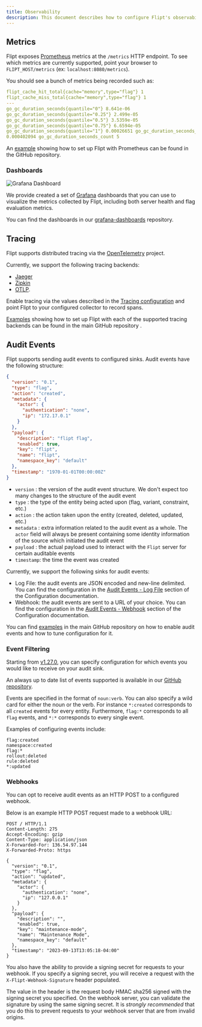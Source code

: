 ```yaml
---
title: Observability
description: This document describes how to configure Flipt's observability mechanisms including metrics, tracing, and auditing.
---
```


## Metrics

Flipt exposes [Prometheus](https://prometheus.io/) metrics at the `/metrics`
HTTP endpoint. To see which metrics are currently supported, point your browser
to `FLIPT_HOST/metrics` (ex: `localhost:8080/metrics`).

You should see a bunch of metrics being recorded such as:

```yaml
flipt_cache_hit_total{cache="memory",type="flag"} 1
flipt_cache_miss_total{cache="memory",type="flag"} 1
---
go_gc_duration_seconds{quantile="0"} 8.641e-06
go_gc_duration_seconds{quantile="0.25"} 2.499e-05
go_gc_duration_seconds{quantile="0.5"} 3.5359e-05
go_gc_duration_seconds{quantile="0.75"} 6.6594e-05
go_gc_duration_seconds{quantile="1"} 0.00026651 go_gc_duration_seconds_sum
0.000402094 go_gc_duration_seconds_count 5
```

An [example](https://github.com/flipt-io/flipt/tree/main/examples/prometheus)
showing how to set up Flipt with Prometheus can be found in the GitHub repository.

### Dashboards

![Grafana Dashboard](/images/configuration/grafana_flag_dashboard.png)

We provide created a set of [Grafana](https://grafana.com/) dashboards that you can use to visualize the metrics collected by Flipt, including both server health and flag evaluation metrics.

You can find the dashboards in our [grafana-dashboards](https://github.com/flipt-io/grafana-dashboards) repository.

## Tracing

Flipt supports distributed tracing via the [OpenTelemetry](https://opentelemetry.io/) project.

Currently, we support the following tracing backends:

- [Jaeger](https://www.jaegertracing.io/)
- [Zipkin](https://zipkin.io/)
- [OTLP](https://opentelemetry.io/docs/reference/specification/protocol/).

Enable tracing via the values described in the [Tracing configuration](/configuration/overview#tracing) and point Flipt to your configured collector to record spans.

[Examples](https://github.com/flipt-io/flipt/tree/main/examples/tracing) showing how to set up Flipt with each of the supported tracing backends can be found in the main GitHub repository .

## Audit Events

Flipt supports sending audit events to configured sinks. Audit events have the following structure:

```json
{
  "version": "0.1",
  "type": "flag",
  "action": "created",
  "metadata": {
    "actor": {
      "authentication": "none",
      "ip": "172.17.0.1"
    }
  },
  "payload": {
    "description": "flipt flag",
    "enabled": true,
    "key": "flipt",
    "name": "flipt",
    "namespace_key": "default"
  },
  "timestamp": "1970-01-01T00:00:00Z"
}
```

- `version` : the version of the audit event structure. We don't expect too many changes to the structure of the audit event
- `type` : the type of the entity being acted upon (flag, variant, constraint, etc.)
- `action` : the action taken upon the entity (created, deleted, updated, etc.)
- `metadata` : extra information related to the audit event as a whole. The `actor` field will always be present containing some identity information of the source which initiated the audit event
- `payload` : the actual payload used to interact with the `Flipt` server for certain auditable events
- `timestamp`: the time the event was created

Currently, we support the following sinks for audit events:

- Log File: the audit events are JSON encoded and new-line delimited. You can find the configuration in the [Audit Events - Log File](/configuration/overview#audit-events-log-file) section of the Configuration documentation.
- Webhook: the audit events are sent to a URL of your choice. You can find the configuration in the [Audit Events - Webhook](/configuration/overview#audit-events-webhook) section of the Configuration documentation.

You can find [examples](https://github.com/flipt-io/flipt/tree/main/examples/audit) in the main GitHub repository on how to enable audit events and how to tune configuration for it.

### Event Filtering

Starting from [v1.27.0](https://github.com/flipt-io/flipt/releases/tag/v1.27.0), you can specify configuration for which events you would like to receive on your audit sink.

An always up to date list of events supported is available in our [GitHub repository](https://github.com/flipt-io/flipt/blob/main/internal/server/audit/README.md).

Events are specified in the format of `noun:verb`. You can also specify a wild card for either the noun or the verb. For instance `*:created` corresponds to all `created` events for every entity. Furthermore, `flag:*` corresponds to all `flag` events, and `*:*` corresponds to every single event.

Examples of configuring events include:

```
flag:created
namespace:created
flag:*
rollout:deleted
rule:deleted
*:updated
```

### Webhooks

You can opt to receive audit events as an HTTP POST to a configured webhook.

Below is an example HTTP POST request made to a webhook URL:

```console
POST / HTTP/1.1
Content-Length: 275
Accept-Encoding: gzip
Content-Type: application/json
X-Forwarded-For: 136.54.97.144
X-Forwarded-Proto: https

{
  "version": "0.1",
  "type": "flag",
  "action": "updated",
  "metadata": {
    "actor": {
      "authentication": "none",
      "ip": "127.0.0.1"
    }
  },
  "payload": {
    "description": "",
    "enabled": true,
    "key": "maintenance-mode",
    "name": "Maintenance Mode",
    "namespace_key": "default"
  },
  "timestamp": "2023-09-13T13:05:18-04:00"
}
```

You also have the ability to provide a signing secret for requests to your webhook. If you specify a signing secret, you will receive a request with the `X-Flipt-Webhook-Signature` header populated.

The value in the header is the request body HMAC sha256 signed with the signing secret you specified. On the webhook server, you can validate the signature by using the same signing secret. It is _strongly recommended_ that you do this to prevent requests to your webhook server that are from invalid origins.
